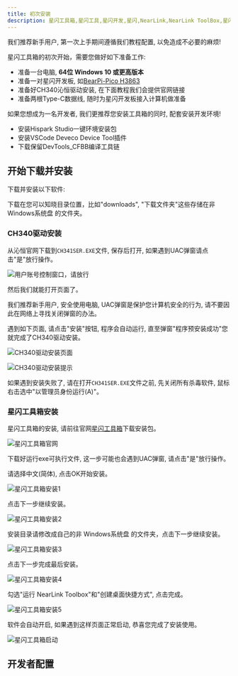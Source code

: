 ```yaml
---
title: 初次安装
description: 星闪工具箱,星闪工具,星闪开发,星闪,NearLink,NearLink ToolBox,星闪工具箱入门指南
---
```



<Aside type="caution" title="注意">我们推荐新手用户, 第一次上手期间遵循我们教程配置, 以免造成不必要的麻烦!</Aside>

星闪工具箱的初次开始，需要您做好如下准备工作:

- 准备一台电脑, **64位 Windows 10 或更高版本**
- 准备一对星闪开发板, 如[BearPi-Pico H3863](https://bearpi.cn/core_board/bearpi/pico/h3863/)
- 准备好CH340沁恒驱动安装, 在下面教程我们会提供官网链接
- 准备两根Type-C数据线, 随时为星闪开发板接入计算机做准备

<Aside type="tip" title="开发者提示">如果您想成为一名开发者, 我们更推荐您安装工具箱的同时, 配套安装开发环境!</Aside>

- 安装Hispark Studio一键环境安装包
- 安装VSCode Deveco Device Tool插件
- 下载保留DevTools_CFBB编译工具链

## 开始下载并安装

下载并安装以下软件:

<CardGrid>
  <Card title="CH340驱动安装" icon="list-format">
    <LinkCard title="点我下载" href="//www.wch.cn/downloads/CH341SER_EXE.html" target="_blank"/>
  </Card>
  <Card title="星闪工具箱安装" icon="list-format">
    <LinkCard title="点我下载" href="//nearlink.sgguo.com/" target="_blank"/>
  </Card>
</CardGrid>

下载在您可以知晓目录位置，比如"downloads", "下载文件夹"这些存储在非 Windows系统盘 的文件夹。

### CH340驱动安装

从沁恒官网下载到`CH341SER.EXE`文件, 保存后打开, 如果遇到UAC弹窗请点击"是"放行操作。

![用户账号控制窗口，请放行](https://s2.loli.net/2025/01/03/EDmvPrc5i7etsjQ.jpg)

然后我们就能打开页面了。

<Aside type="danger">我们推荐新手用户, 安全使用电脑, UAC弹窗是保护您计算机安全的行为, 请不要因此在网络上寻找关闭弹窗的办法。</Aside>

遇到如下页面, 请点击"安装"按钮, 程序会自动运行, 直至弹窗"程序预安装成功"您就完成了CH340驱动安装。

![CH340驱动安装页面](https://s2.loli.net/2025/01/03/NIvo5zYUG1OFu2E.jpg)

![CH340驱动安装提示](https://s2.loli.net/2025/01/03/ulKfa36qe9gwntz.jpg)

如果遇到安装失败了, 请在打开`CH341SER.EXE`文件之前, 先关闭所有杀毒软件, 鼠标右击选中"以管理员身份运行(A)"。

### 星闪工具箱安装

星闪工具箱的安装, 请前往官网[星闪工具箱](https://nearlink.sgguo.com/)下载安装包。

![星闪工具箱官网](https://s2.loli.net/2025/01/03/oVfW5JmpQGxubva.jpg)

<Aside type="danger">下载好运行exe可执行文件, 这一步可能也会遇到UAC弹窗, 请点击"是"放行操作。</Aside>

请选择中文(简体), 点击OK开始安装。

![星闪工具箱安装1](https://s2.loli.net/2025/01/03/XHLG2rw8zsAOjKJ.jpg)

点击下一步继续安装。

![星闪工具箱安装2](https://s2.loli.net/2025/01/03/BjXIkLd32VHmqNO.jpg)

安装目录请修改成自己的非 Windows系统盘 的文件夹，点击下一步继续安装。

![星闪工具箱安装3](https://s2.loli.net/2025/01/03/gaNk5riQ3OJtpHe.jpg)

点击下一步完成最后安装。

![星闪工具箱安装4](https://s2.loli.net/2025/01/03/XrMOHhzp7tkf3Fo.jpg)

勾选"运行 NearLink Toolbox"和"创建桌面快捷方式", 点击完成。

![星闪工具箱安装5](https://s2.loli.net/2025/01/03/tI3db5V4QJKCGNF.jpg)

软件会自动开启, 如果遇到这样页面正常启动, 恭喜您完成了安装使用。

![星闪工具箱启动](https://s2.loli.net/2025/01/03/rCB9IbFGXKDWacd.jpg)

## 开发者配置